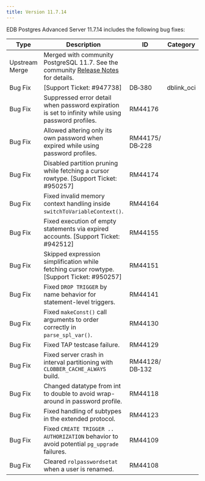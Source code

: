 ```yaml
---
title: Version 11.7.14
---
```


EDB Postgres Advanced Server 11.7.14 includes the following bug fixes:

| Type           | Description                                                                                                                                                                            | ID     | Category      | 
| -------------- | -------------------------------------------------------------------------------------------------------------------------------------------------------------------------------------- | ------ | ------------- |
| Upstream Merge | Merged with community PostgreSQL 11.7. See the community [Release Notes](https://www.postgresql.org/docs/11/release-11-7.html) for details.                                          |        |               |
| Bug&nbsp;Fix |  [Support Ticket: #947738] | DB&#8209;380 | dblink_oci |
| Bug&nbsp;Fix | Suppressed error detail when password expiration is set to infinity while using password profiles. | RM44176 | 
| Bug Fix | Allowed altering only its own password when expired while using password profiles. | RM44175/ DB&#8209;228 | 
| Bug Fix | Disabled partition pruning while fetching a cursor rowtype. [Support Ticket: #950257] | RM44174 | 
| Bug Fix | Fixed invalid memory context handling inside `switchToVariableContext()`. | RM44164 | 
| Bug Fix | Fixed execution of empty statements via expired accounts. [Support Ticket: #942512] | RM44155 | 
| Bug Fix | Skipped expression simplification while fetching cursor rowtype. [Support Ticket: #950257] | RM44151 | 
| Bug Fix | Fixed `DROP TRIGGER` by name behavior for statement-level triggers. | RM44141 | 
| Bug Fix | Fixed `makeConst()` call arguments to order correctly in `parse_spl_var()`. | RM44130 | 
| Bug Fix | Fixed TAP testcase failure. | RM44129 | 
| Bug Fix | Fixed server crash in interval partitioning with `CLOBBER_CACHE_ALWAYS` build. | RM44128/ DB&#8209;132 | 
| Bug Fix | Changed datatype from int to double to avoid wrap-around in password profile. | RM44118 | 
| Bug Fix | Fixed handling of subtypes in the extended protocol. | RM44123 | 
| Bug Fix | Fixed `CREATE TRIGGER .. AUTHORIZATION` behavior to avoid potential `pg_upgrade` failures. | RM44109 | 
| Bug Fix | Cleared `rolpasswordsetat` when a user is renamed. | RM44108 
